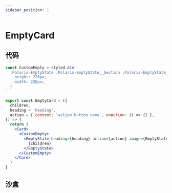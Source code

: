 ```yaml
---
sidebar_position: 1
---
```


# EmptyCard

## 代码

```jsx
const CustomEmpty = styled.div`
  .Polaris-EmptyState .Polaris-EmptyState__Section .Polaris-EmptyState__ImageContainer img {
    height: 226px;
    width: 226px;
  }
`

export const EmptyCard = ({
  children,
  heading = 'heading',
  action = { content: `action button name`, onAction: () => {} },
}) => {
  return (
    <Card>
      <CustomEmpty>
        <EmptyState heading={heading} action={action} image={EmptyStatePng}>
          {children}
        </EmptyState>
      </CustomEmpty>
    </Card>
  )
}
```

## 沙盒


<EmbedSandBox src='https://codesandbox.io/embed/emptycard-9shnrp?autoresize=1&fontsize=14&hidenavigation=1&theme=dark'></EmbedSandBox>

